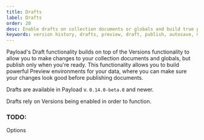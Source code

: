 ```yaml
---
title: Drafts
label: Drafts
order: 20
desc: Enable drafts on collection documents or globals and build true preview environments for your data.
keywords: version history, drafts, preview, draft, publish, autosave, Content Management System, cms, headless, javascript, node, react, express
---
```


Payload's Draft functionality builds on top of the Versions functionality to allow you to make changes to your collection documents and globals, but publish only when you're ready. This functionality allows you to build powerful Preview environments for your data, where you can make sure your changes look good before publishing documents.

Drafts are available in Payload v. `0.14.0-beta.0` and newer.

<Banner type="warning">
	Drafts rely on Versions being enabled in order to function.
</Banner>

### TODO:

Options
